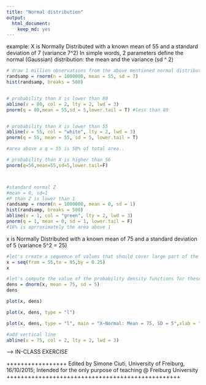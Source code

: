 ```yaml
---
title: "Normal distribution"
output: 
  html_document: 
    keep_md: yes
---
```

example:
X is Normally Distributed with a known mean of 55 and a standard deviation of 7 (variance 7^2) 
In simple words, 2 parameters define the normal (Gaussian) distribution: the mean and the variance (sd ^ 2)

```r
# draw 1 million observations from the above mentioned normal distribution
randsamp = rnorm(n = 1000000, mean = 55, sd = 7)
hist(randsamp, breaks = 500)


# probability than X is lower than 80
abline(v = 80, col = 2, lty = 2, lwd = 3)
pnorm(q = 80,mean = 55,sd = 5,lower.tail = T) #less than 80


# probability than X is lower than 55
abline(v = 55, col = "white", lty = 2, lwd = 3)
pnorm(q = 55, mean = 55, sd = 5, lower.tail = T)

#area above a q = 55 is 50% of total area..

# probability than X is higher than 56
pnorm(q=56,mean=55,sd=5,lower.tail=F)



#standard normal Z
#mean = 0, sd=1
#P than Z is lower than 1
randsamp = rnorm(n = 1000000, mean = 0, sd = 1)
hist(randsamp, breaks = 500)
abline(v = 1, col = "green", lty = 2, lwd = 3)
pnorm(q = 1, mean = 0, sd = 1, lower.tail = F)
#16% is aprroximately the area above 1

```



x is Normally Distributed with a known mean of 75 and a standard deviation of 5 (variance 5^2 = 25)
```r
#let's create a sequence of values that should cover large part of the normal distribution
x = seq(from = 55,to = 95,by = 0.25)
x

#let's compute the value of the probability density functions for these X values
dens = dnorm(x, mean = 75, sd = 5)
dens

plot(x, dens)

plot(x, dens, type = "l")

plot(x, dens, type = "l", main = "X~Normal: Mean = 75, SD = 5",xlab = "x", ylab = "Propability Density", las = 1)

#add vertical line
abline(v = 75, col = 2, lty = 2, lwd = 3)


```


-----> IN-CLASS EXERCISE



+++++++++++++++++
Edited by Simone Ciuti, University of Freiburg, 16/10/2015; 
Intended for the only purpose of teaching @ Freiburg University
+++++++++++++++++++++++++++++++++++++++++++++++++